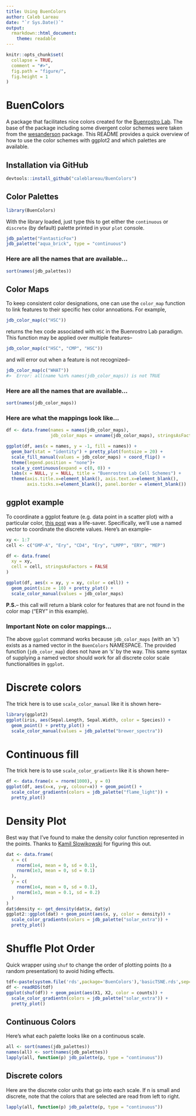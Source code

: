 ```yaml
---
title: Using BuenColors
author: Caleb Lareau
date: "`r Sys.Date()`"
output:
  rmarkdown::html_document:
    theme: readable
---
```


```r
knitr::opts_chunk$set(
  collapse = TRUE,
  comment = "#>",
  fig.path = "figure/",
  fig.height = 1
)
```

# BuenColors
A package that facilitates nice colors created for the [Buenrostro Lab](https://buenrostrolab.com). The base of the package including some divergent color schemes were taken from the [wesanderson](https://github.com/karthik/wesanderson) package. This README provides a quick overview of how to use the color schemes with ggplot2 and which palettes are available. 

## Installation via GitHub

```R
devtools::install_github("caleblareau/BuenColors")
```

## Color Palettes 

```r
library(BuenColors)
```

With the library loaded, just type this to get either the `continuous` or 
`discrete` (by default) palette printed in your `plot` console. 

```r
jdb_palette("FantasticFox")
jdb_palette("aqua_brick", type = "continuous")
```

### Here are all the names that are available...
```r
sort(names(jdb_palettes))
```

## Color Maps
To keep consistent color designations, one can use the `color_map` function to link features to their 
specific hex color annoations. For example, 

```r
jdb_color_map(c("HSC"))
```

returns the hex code associated with `HSC` in the Buenrostro Lab paradigm. This function may be applied 
over multiple features--

```r
jdb_color_map(c("HSC", "CMP", "HSC"))
```

and will error out when a feature is not recognized--

```r
jdb_color_map(c("WHAT"))
#>  Error: all(name %in% names(jdb_color_maps)) is not TRUE 
```

### Here are all the names that are available...
```r
sort(names(jdb_color_maps))
```

### Here are what the mappings look like...
```r
df <- data.frame(names = names(jdb_color_maps), 
                 jdb_color_maps = unname(jdb_color_maps), stringsAsFactors = FALSE)

ggplot(df, aes(x = names, y = -1, fill = names)) +
  geom_bar(stat = "identity") + pretty_plot(fontsize = 20) + 
  scale_fill_manual(values = jdb_color_maps) + coord_flip() +
  theme(legend.position = "none")+
  scale_y_continuous(expand = c(0, 0)) +
  labs(x = NULL, y = NULL, title = "Buenrostro Lab Cell Schemes") +
  theme(axis.title.x=element_blank(), axis.text.x=element_blank(),
        axis.ticks.x=element_blank(), panel.border = element_blank())

```

## ggplot example
To coordinate a ggplot feature (e.g. data point in a scatter plot) with a particular color, [this post](https://www.biostars.org/p/204891/) was a life-saver. Specifically, we'll use a named vector
to coordinate the discrete values. Here's an example--
```r
xy <- 1:7
cell <- c("GMP-A", "Ery", "CD4", "Ery", "LMPP", "ERY", "MEP")

df <- data.frame(
  xy = xy,
  cell = cell, stringsAsFactors = FALSE
)

ggplot(df, aes(x = xy, y = xy, color = cell)) +
  geom_point(size = 10) + pretty_plot() +
  scale_color_manual(values = jdb_color_maps)

```

**P.S.**-- this call will return a blank color for features that are not found in the color map ("ERY" in this example).  

### Important Note on color mappings...

The above `ggplot` command works because `jdb_color_maps` (with an 's') exists as a named vector in the `BuenColors` NAMESPACE. The provided function (`jdb_color_map`) does not have an 's' by the way. This same syntax of supplying a named vector should work for all discrete color scale functionalities in `ggplot`. 

# Discrete colors
The trick here is to use `scale_color_manual` like it is shown here--

```r
library(ggplot2)
ggplot(iris, aes(Sepal.Length, Sepal.Width, color = Species)) + 
  geom_point() + pretty_plot() + 
  scale_color_manual(values = jdb_palette("brewer_spectra"))
```

# Continuous fill
The trick here is to use `scale_color_gradientn` like it is shown here--

```r
df <- data.frame(x = rnorm(1000), y = 0)
ggplot(df, aes(x=x, y=y, colour=x)) + geom_point() + 
  scale_color_gradientn(colors = jdb_palette("flame_light")) +
  pretty_plot()
```

# Density Plot
Best way that I've found to make the density color
function represented in the points. Thanks to 
[Kamil Slowikowski](http://slowkow.com/notes/ggplot2-color-by-density/) for
figuring this out.

```r
dat <- data.frame(
  x = c(
    rnorm(1e4, mean = 0, sd = 0.1),
    rnorm(1e3, mean = 0, sd = 0.1)
  ),
  y = c(
    rnorm(1e4, mean = 0, sd = 0.1),
    rnorm(1e3, mean = 0.1, sd = 0.2)
  )
)
dat$density <- get_density(dat$x, dat$y)
ggplot2::ggplot(dat) + geom_point(aes(x, y, color = density)) + 
  scale_color_gradientn(colors = jdb_palette("solar_extra")) +
  pretty_plot()
```

# Shuffle Plot Order
Quick wrapper using `shuf` to change the order of plotting points
(to a random presentation) to avoid hiding effects. 

```r
tdf<-paste(system.file('rds',package='BuenColors'),'basicTSNE.rds',sep='/')
df <- readRDS(tdf)
ggplot(shuf(df)) + geom_point(aes(X1, X2, color = counts)) + 
  scale_color_gradientn(colors = jdb_palette("solar_extra")) +
  pretty_plot()
```


## Continuous Colors
Here's what each palette looks like on a continuous scale. 

```r
all <- sort(names(jdb_palettes))
names(all) <- sort(names(jdb_palettes))
lapply(all, function(p) jdb_palette(p, type = "continuous"))
```

## Discrete colors
Here are the discrete color units that go into each scale. If n is small and discrete, note 
that the colors that are selected are read from left to right. 

```r
lapply(all, function(p) jdb_palette(p, type = "continuous"))
```
